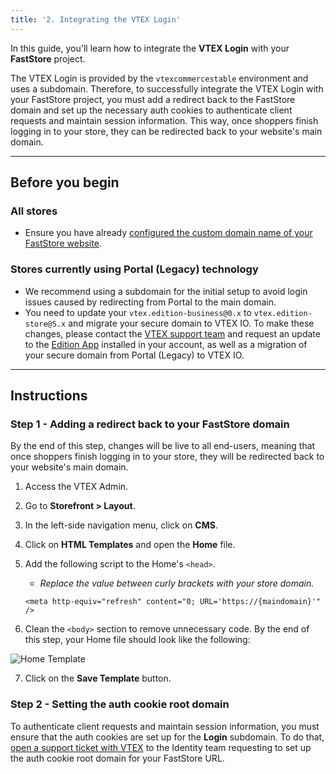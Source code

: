 ```yaml
---
title: '2. Integrating the VTEX Login'
---
```


In this guide, you'll learn how to integrate the **VTEX Login** with your **FastStore** project.

The VTEX Login is provided by the `vtexcommercestable` environment and uses a subdomain. Therefore, to successfully integrate the VTEX Login with your FastStore project, you must add a redirect back to the FastStore domain and set up the necessary auth cookies to authenticate client requests and maintain session information. This way, once shoppers finish logging in to your store, they can be redirected back to your website's main domain.

---

## Before you begin

### All stores

- Ensure you have already [configured the custom domain name of your FastStore website](https://developers.vtex.com/docs/guides/faststore/go-live-1-configuring-external-dns).

### Stores currently using Portal (Legacy) technology

- We recommend using a subdomain for the initial setup to avoid login issues caused by redirecting from Portal to the main domain.
- You need to update your `vtex.edition-business@0.x` to `vtex.edition-store@5.x` and migrate your secure domain to VTEX IO. To make these changes, please contact the [VTEX support team](https://help.vtex.com/support) and request an update to the [Edition App](https://developers.vtex.com/docs/guides/vtex-io-documentation-edition-app) installed in your account, as well as a migration of your secure domain from Portal (Legacy) to VTEX IO.

---

## Instructions

### Step 1 - Adding a redirect back to your FastStore domain

By the end of this step, changes will be live to all end-users, meaning that once shoppers finish logging in to your store, they will be redirected back to your website's main domain.

1. Access the VTEX Admin.
2. Go to **Storefront > Layout**.
3. In the left-side navigation menu, click on **CMS**.
4. Click on **HTML Templates** and open the **Home** file.
5. Add the following script to the Home's `<head>`.

   - _Replace the value between curly brackets with your store domain._

   ```xhtml
   <meta http-equiv="refresh" content="0; URL='https://{maindomain}'" />
   ```

6. Clean the `<body>` section to remove unnecessary code. By the end of this step, your Home file should look like the following:

![Home Template](https://vtexhelp.vtexassets.com/assets/docs/src/home-template___a12a67566b69529d2a3f19c98f135060.png)

7. Click on the **Save Template** button.

### Step 2 - Setting the auth cookie root domain

To authenticate client requests and maintain session information, you must ensure that the auth cookies are set up for the **Login** subdomain. To do that, [open a support ticket with VTEX](https://help-tickets.vtex.com/smartlink/sso/login/zendesk) to the Identity team requesting to set up the auth cookie root domain for your FastStore URL.
